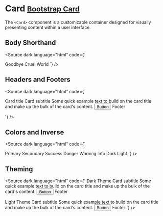 
<Meta title="Components/Card" />

# Card <small class="bootstrap-docs">[Bootstrap Card](https://getbootstrap.com/docs/5.3/components/card/)</small>

The `<Card>` component is a customizable container designed for visually presenting content within a user interface.

<Canvas>
  <Story of={CardStories.Basic} />
</Canvas>

<Controls of={CardStories.Basic} />

## Body Shorthand

<Canvas withSource="none">
  <Story of={CardStories.Body} />
</Canvas>

<Source
  dark
  language="html"
  code={`
<script lang="ts">
</script>

<Card body>Goodbye Cruel World</Card>
`} />

## Headers and Footers

<Canvas withSource="none">
  <Story of={CardStories.HeaderFooter} />
</Canvas>

<Source
  dark
  language="html"
  code={`
<script lang="ts">
    Button,
    Card,
    CardBody,
    CardFooter,
    CardHeader,
    CardSubtitle,
    CardText,
    CardTitle
  } from '@sveltestrap/sveltestrap';
</script>

<Card>
  <CardHeader>
    <CardTitle>Card title</CardTitle>
  </CardHeader>
  <CardBody>
    <CardSubtitle>Card subtitle</CardSubtitle>
    <CardText>Some quick example text to build on the card title and make up the bulk of the card's content.</CardText>
    <Button>Button</Button>
  </CardBody>
  <CardFooter>Footer</CardFooter>
</Card>

`} />

## Colors and Inverse

<Canvas withSource="none">
  <Story of={CardStories.ColorInverse} />
</Canvas>

<Source
  dark
  language="html"
  code={`
<script lang="ts">
</script>

<Card body color="primary" inverse>
  Primary
</Card>
<Card body color="secondary">
  Secondary
</Card>
<Card body color="success">
  Success
</Card>
<Card body color="danger">
  Danger
</Card>
<Card body color="warning">
  Warning
</Card>
<Card body color="info">
  Info
</Card>
<Card body color="dark" inverse>
  Dark
</Card>
<Card body color="light">
  Light
</Card>
`} />

## Theming
<Canvas withSource="none">
  <Story of={CardStories.Theming} />
</Canvas>

<Source
  dark
  language="html"
  code={`
<Card theme="dark">
  <CardHeader>
    <CardTitle>Dark Theme</CardTitle>
  </CardHeader>
  <CardBody>
    <CardSubtitle>Card subtitle</CardSubtitle>
    <CardText>
      Some quick example text to build on the card title and make up the bulk of the card's content.
    </CardText>
    <Button>Button</Button>
  </CardBody>
  <CardFooter>Footer</CardFooter>
</Card>

<Card theme="light">
  <CardHeader>
    <CardTitle>Light Theme</CardTitle>
  </CardHeader>
  <CardBody>
    <CardSubtitle>Card subtitle</CardSubtitle>
    <CardText>
      Some quick example text to build on the card title and make up the bulk of the card's content.
    </CardText>
    <Button>Button</Button>
  </CardBody>
  <CardFooter>Footer</CardFooter>
</Card>`} />
